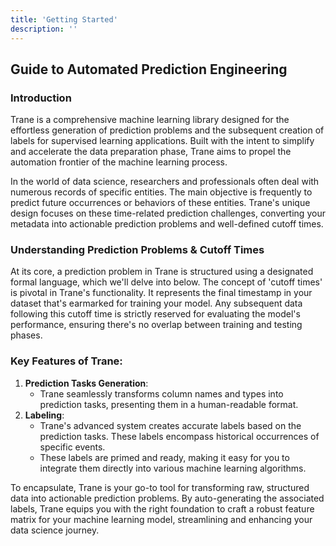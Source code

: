```yaml
---
title: 'Getting Started'
description: ''
---
```


## Guide to Automated Prediction Engineering

### Introduction
Trane is a comprehensive machine learning library designed for the effortless generation of
prediction problems and the subsequent creation of labels for supervised learning applications.
Built with the intent to simplify and accelerate the data preparation phase,
Trane aims to propel the automation frontier of the machine learning process.

In the world of data science, researchers and professionals often deal with numerous records
of specific entities. The main objective is frequently to predict future occurrences or behaviors
of these entities. Trane's unique design focuses on these time-related prediction challenges,
converting your metadata into actionable prediction problems and well-defined cutoff times.

### Understanding Prediction Problems & Cutoff Times
At its core, a prediction problem in Trane is structured using a designated formal language,
which we'll delve into below. The concept of 'cutoff times' is pivotal in Trane's functionality.
It represents the final timestamp in your dataset that's earmarked for training your model.
Any subsequent data following this cutoff time is strictly reserved for evaluating the model's
performance, ensuring there's no overlap between training and testing phases.

### Key Features of Trane:
1. **Prediction Tasks Generation**:
   - Trane seamlessly transforms column names and types into prediction tasks, presenting
   them in a human-readable format.
2. **Labeling**:
   - Trane's advanced system creates accurate labels based on the prediction tasks.
   These labels encompass historical occurrences of specific events.
   - These labels are primed and ready, making it easy for you to integrate them directly
   into various machine learning algorithms.

To encapsulate, Trane is your go-to tool for transforming raw, structured data into
actionable prediction problems. By auto-generating the associated labels,
Trane equips you with the right foundation to craft a robust feature matrix for your
machine learning model, streamlining and enhancing your data science journey.
